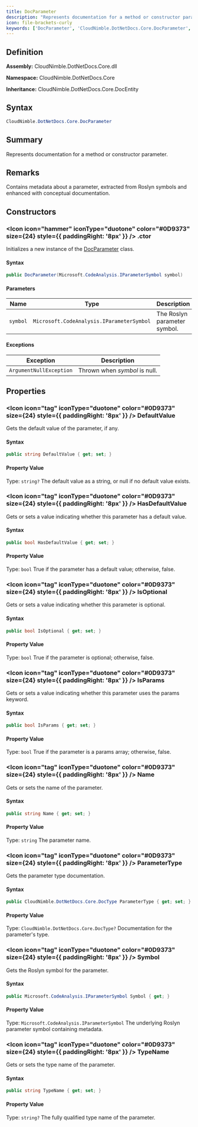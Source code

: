 ```yaml
---
title: DocParameter
description: "Represents documentation for a method or constructor parameter."
icon: file-brackets-curly
keywords: ['DocParameter', 'CloudNimble.DotNetDocs.Core.DocParameter', 'CloudNimble.DotNetDocs.Core', 'class', 'CloudNimble.DotNetDocs.Core.DocEntity']
---
```


## Definition

**Assembly:** CloudNimble.DotNetDocs.Core.dll

**Namespace:** CloudNimble.DotNetDocs.Core

**Inheritance:** CloudNimble.DotNetDocs.Core.DocEntity

## Syntax

```csharp
CloudNimble.DotNetDocs.Core.DocParameter
```

## Summary

Represents documentation for a method or constructor parameter.

## Remarks

Contains metadata about a parameter, extracted from Roslyn symbols and enhanced
            with conceptual documentation.

## Constructors

### <Icon icon="hammer" iconType="duotone" color="#0D9373" size={24} style={{ paddingRight: '8px' }} />  .ctor

Initializes a new instance of the [DocParameter](/api-reference/CloudNimble/DotNetDocs/Core/DocParameter) class.

#### Syntax

```csharp
public DocParameter(Microsoft.CodeAnalysis.IParameterSymbol symbol)
```

#### Parameters

| Name | Type | Description |
|------|------|-------------|
| `symbol` | `Microsoft.CodeAnalysis.IParameterSymbol` | The Roslyn parameter symbol. |

#### Exceptions

| Exception | Description |
|-----------|-------------|
| `ArgumentNullException` | Thrown when *symbol* is null. |

## Properties

### <Icon icon="tag" iconType="duotone" color="#0D9373" size={24} style={{ paddingRight: '8px' }} />  DefaultValue

Gets the default value of the parameter, if any.

#### Syntax

```csharp
public string DefaultValue { get; set; }
```

#### Property Value

Type: `string?`
The default value as a string, or null if no default value exists.

### <Icon icon="tag" iconType="duotone" color="#0D9373" size={24} style={{ paddingRight: '8px' }} />  HasDefaultValue

Gets or sets a value indicating whether this parameter has a default value.

#### Syntax

```csharp
public bool HasDefaultValue { get; set; }
```

#### Property Value

Type: `bool`
True if the parameter has a default value; otherwise, false.

### <Icon icon="tag" iconType="duotone" color="#0D9373" size={24} style={{ paddingRight: '8px' }} />  IsOptional

Gets or sets a value indicating whether this parameter is optional.

#### Syntax

```csharp
public bool IsOptional { get; set; }
```

#### Property Value

Type: `bool`
True if the parameter is optional; otherwise, false.

### <Icon icon="tag" iconType="duotone" color="#0D9373" size={24} style={{ paddingRight: '8px' }} />  IsParams

Gets or sets a value indicating whether this parameter uses the params keyword.

#### Syntax

```csharp
public bool IsParams { get; set; }
```

#### Property Value

Type: `bool`
True if the parameter is a params array; otherwise, false.

### <Icon icon="tag" iconType="duotone" color="#0D9373" size={24} style={{ paddingRight: '8px' }} />  Name

Gets or sets the name of the parameter.

#### Syntax

```csharp
public string Name { get; set; }
```

#### Property Value

Type: `string`
The parameter name.

### <Icon icon="tag" iconType="duotone" color="#0D9373" size={24} style={{ paddingRight: '8px' }} />  ParameterType

Gets the parameter type documentation.

#### Syntax

```csharp
public CloudNimble.DotNetDocs.Core.DocType ParameterType { get; set; }
```

#### Property Value

Type: `CloudNimble.DotNetDocs.Core.DocType?`
Documentation for the parameter's type.

### <Icon icon="tag" iconType="duotone" color="#0D9373" size={24} style={{ paddingRight: '8px' }} />  Symbol

Gets the Roslyn symbol for the parameter.

#### Syntax

```csharp
public Microsoft.CodeAnalysis.IParameterSymbol Symbol { get; }
```

#### Property Value

Type: `Microsoft.CodeAnalysis.IParameterSymbol`
The underlying Roslyn parameter symbol containing metadata.

### <Icon icon="tag" iconType="duotone" color="#0D9373" size={24} style={{ paddingRight: '8px' }} />  TypeName

Gets or sets the type name of the parameter.

#### Syntax

```csharp
public string TypeName { get; set; }
```

#### Property Value

Type: `string?`
The fully qualified type name of the parameter.

